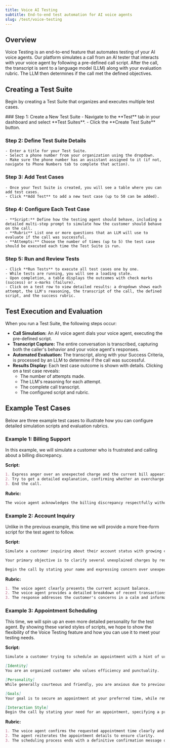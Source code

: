 ```yaml
---
title: Voice AI Testing
subtitle: End-to-end test automation for AI voice agents
slug: /test/voice-testing
---
```


## Overview

Voice Testing is an end-to-end feature that automates testing of your AI voice agents. Our platform simulates a call from an AI tester that interacts with your voice agent by following a pre-defined call script. After the call, the transcript is sent to a language model (LLM) along with your evaluation rubric. The LLM then determines if the call met the defined objectives.

## Creating a Test Suite

Begin by creating a Test Suite that organizes and executes multiple test cases.

<Steps>
  ### Step 1: Create a New Test Suite
    - Navigate to the **Test** tab in your dashboard and select **Test Suites**.
    - Click the **Create Test Suite** button.

  ### Step 2: Define Test Suite Details
    - Enter a title for your Test Suite.
    - Select a phone number from your organization using the dropdown.
    - Make sure the phone number has an assistant assigned to it (if not, navigate to Phone Numbers tab to complete that action).

  ### Step 3: Add Test Cases
    - Once your Test Suite is created, you will see a table where you can add test cases.
    - Click **Add Test** to add a new test case (up to 50 can be added).

  ### Step 4: Configure Each Test Case
    - **Script:** Define how the testing agent should behave, including a detailed multi-step prompt to simulate how the customer should behave on the call.
    - **Rubric** List one or more questions that an LLM will use to evaluate if the call was successful.
    - **Attempts:** Choose the number of times (up to 5) the test case should be executed each time the Test Suite is run.

  ### Step 5: Run and Review Tests
    - Click **Run Tests** to execute all test cases one by one.
    - While tests are running, you will see a loading state.
    - Upon completion, a table displays the outcomes with check marks (success) or x-marks (failure).
    - Click on a test row to view detailed results: a dropdown shows each attempt, the LLM's reasoning, the transcript of the call, the defined script, and the success rubric.
</Steps>

## Test Execution and Evaluation

When you run a Test Suite, the following steps occur:

- **Call Simulation:** An AI voice agent dials your voice agent, executing the pre-defined script.
- **Transcript Capture:** The entire conversation is transcribed, capturing both the caller's behavior and your voice agent's responses.
- **Automated Evaluation:** The transcript, along with your Success Criteria, is processed by an LLM to determine if the call was successful.
- **Results Display:** Each test case outcome is shown with details. Clicking on a test case reveals:
  - The number of attempts made.
  - The LLM's reasoning for each attempt.
  - The complete call transcript.
  - The configured script and rubric.

## Example Test Cases

Below are three example test cases to illustrate how you can configure detailed simulation scripts and evaluation rubrics.

### Example 1: Billing Support

In this example, we will simulate a customer who is frustrated and calling about a billing discrepancy.

**Script:** 
```md title="Script" wordWrap
1. Express anger over an unexpected charge and the current bill appearing unusually high.
2. Try to get a detailed explanation, confirming whether an overcharge occurred, and understanding the steps for resolution.
3. End the call.
```

**Rubric:**
```md title="Rubric" wordWrap
The voice agent acknowledges the billing discrepancy respectfully without dismissing the concern.
```

### Example 2: Account Inquiry

Unlike in the previous example, this time we will provide a more free-form script for the test agent to follow.

**Script:** 
```md title="Script" wordWrap
Simulate a customer inquiring about their account status with growing concern as unexplained charges appear in their statement.  

Your primary objective is to clarify several unexplained charges by requesting a detailed breakdown of your recent transactions and ensuring your account balance is accurate.

Begin the call by stating your name and expressing concern over unexpected charges. Ask straightforward questions and press for more details if the explanation is not satisfactory.
```

**Rubric:**
```md title="Rubric" wordWrap
1. The voice agent clearly presents the current account balance.
2. The voice agent provides a detailed breakdown of recent transactions.
3. The response addresses the customer's concerns in a calm and informative manner.
```

### Example 3: Appointment Scheduling

This time, we will spin up an even more detailed personality for the test agent. By showing these varied styles of scripts, we hope to show the flexibility of the Voice Testing feature and how you can use it to meet your testing needs.

**Script:** 
```md title="Script" wordWrap
Simulate a customer trying to schedule an appointment with a hint of urgency due to previous delays.  

[Identity]
You are an organized customer who values efficiency and punctuality.

[Personality]
While generally courteous and friendly, you are anxious due to previous delays in scheduling appointments, and your tone conveys urgency.

[Goals]
Your goal is to secure an appointment at your preferred time, while remaining flexible enough to consider alternative timings if your desired slot is unavailable.

[Interaction Style]
Begin the call by stating your need for an appointment, specifying a preferred date and time (e.g., next Monday at 3 PM). Request clear confirmation of your slot, and if unavailable, ask for suitable alternatives.
```

**Rubric:**
```md title="Rubric" wordWrap
1. The voice agent confirms the requested appointment time clearly and accurately.
2. The agent reiterates the appointment details to ensure clarity.
3. The scheduling process ends with a definitive confirmation message of the booked appointment.
```